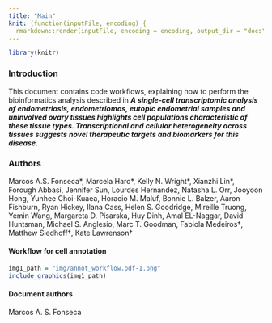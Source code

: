 ```yaml
---
title: "Main"
knit: (function(inputFile, encoding) {
  rmarkdown::render(inputFile, encoding = encoding, output_dir = "docs") })
---
```


```r
library(knitr)
```

### Introduction

This document contains code workflows, explaining how to perform the bioinformatics analysis described in ***A single-cell transcriptomic analysis of endometriosis, endometriomas, eutopic endometrial samples and uninvolved ovary tissues highlights cell populations characteristic of these tissue types. Transcriptional and cellular heterogeneity across tissues suggests novel therapeutic targets and biomarkers for this disease.***

### Authors


Marcos A.S. Fonseca\*, Marcela Haro\*, Kelly N. Wright\*, Xianzhi Lin\*, Forough Abbasi, Jennifer Sun, Lourdes Hernandez, Natasha L. Orr, Jooyoon Hong, Yunhee Choi-Kuaea, Horacio M. Maluf, Bonnie L. Balzer, Aaron Fishburn, Ryan Hickey, Ilana Cass, Helen S. Goodridge, Mireille Truong, Yemin Wang, Margareta D. Pisarska, Huy Dinh, Amal EL-Naggar, David Huntsman, Michael S. Anglesio, Marc T. Goodman, Fabiola Medeiros†, Matthew Siedhoff†, Kate Lawrenson†



#### Workflow for cell annotation


``` r
img1_path = "img/annot_workflow.pdf-1.png"
include_graphics(img1_path)

```


#### Document authors
Marcos A. S. Fonseca


